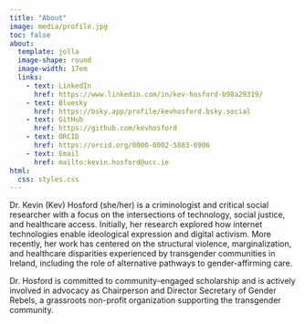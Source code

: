 ```yaml
---
title: "About"
image: media/profile.jpg
toc: false
about: 
  template: jolla
  image-shape: round
  image-width: 17em
  links:
    - text: LinkedIn
      href: https://www.linkedin.com/in/kev-hosford-b98a29319/
    - text: Bluesky
      href: https://bsky.app/profile/kevhosford.bsky.social
    - text: GitHub
      href: https://github.com/kevhosford
    - text: ORCID
      href: https://orcid.org/0000-0002-5883-6906
    - text: Email
      href: mailto:kevin.hosford@ucc.ie
html:
  css: styles.css
---
```


Dr. Kevin (Kev) Hosford (she/her) is a criminologist and critical social researcher with a focus on the intersections of technology, social justice, and healthcare access. Initially, her research explored how internet technologies enable ideological expression and digital activism. More recently, her work has centered on the structural violence, marginalization, and healthcare disparities experienced by transgender communities in Ireland, including the role of alternative pathways to gender-affirming care.

Dr. Hosford is committed to community-engaged scholarship and is actively involved in advocacy as Chairperson and Director Secretary of Gender Rebels, a grassroots non-profit organization supporting the transgender community.